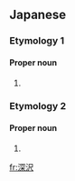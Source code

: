 ==Japanese==

===Etymology 1===
{{ja-kanjitab|ふか|さわ|yomi=k}}

====Proper noun====
{{ja-pos|kyu=深澤|ふかさわ|proper}}

# {{surname|lang=ja|sort=ふかさわ}}

===Etymology 2===
{{ja-kanjitab|ふか|さわ|k2=ざわ|r=y|yomi=k}}

====Proper noun====
{{ja-pos|kyu=深澤|ふかざわ|proper}}

# {{surname|lang=ja|sort=ふかざわ}}

[[fr:深沢]]